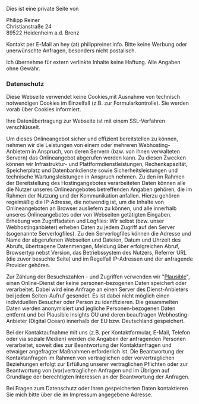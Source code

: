 Dies ist eine private Seite von

Philipp Reiner  
Christianstraße 24    
89522 Heidenheim a.d. Brenz  

Kontakt per E-Mail an hey (at) philippreiner.info. Bitte keine Werbung oder unerwünschte Anfragen, besonders nicht postalisch.

Ich übernehme für extern verlinkte Inhalte keine Haftung. Alle Angaben ohne Gewähr.

### Datenschutz

Diese Webseite verwendet keine Cookies,mit Ausnahme von technisch notwendigen Cookies im Einzelfall (z.B. zur Formularkontrolle). Sie werden vorab über Cookies informiert.

Ihre Datenübertragung zur Webseite ist mit einem SSL-Verfahren verschlüsselt.

Um dieses Onlineangebot sicher und effizient bereitstellen zu können, nehmen wir die Leistungen von einem oder mehreren Webhosting-Anbietern in Anspruch, von deren Servern (bzw. von ihnen verwalteten Servern) das Onlineangebot abgerufen werden kann. Zu diesen Zwecken können wir Infrastruktur- und Plattformdienstleistungen, Rechenkapazität, Speicherplatz und Datenbankdienste sowie Sicherheitsleistungen und technische Wartungsleistungen in Anspruch nehmen. Zu den im Rahmen der Bereitstellung des Hostingangebotes verarbeiteten Daten können alle die Nutzer unseres Onlineangebotes betreffenden Angaben gehören, die im Rahmen der Nutzung und der Kommunikation anfallen. Hierzu gehören regelmäßig die IP-Adresse, die notwendig ist, um die Inhalte von Onlineangeboten an Browser ausliefern zu können, und alle innerhalb unseres Onlineangebotes oder von Webseiten getätigten Eingaben. Erhebung von Zugriffsdaten und Logfiles: Wir selbst (bzw. unser Webhostinganbieter) erheben Daten zu jedem Zugriff auf den Server (sogenannte Serverlogfiles). Zu den Serverlogfiles können die Adresse und Name der abgerufenen Webseiten und Dateien, Datum und Uhrzeit des Abrufs, übertragene Datenmengen, Meldung über erfolgreichen Abruf, Browsertyp nebst Version, das Betriebssystem des Nutzers, Referrer URL (die zuvor besuchte Seite) und im Regelfall IP-Adressen und der anfragende Provider gehören.

Zur Zählung der Besuchszahlen - und Zugriffen verwenden wir "[Plausible](https://plausible.io/data-policy)", einen Online-Dienst der keine personen-bezogenen Daten speichert oder verarbeitet. Dabei wird eine Anfrage an einen Server des Dienst-Anbieters bei jedem Seiten-Aufruf gesendet. Es ist dabei nicht möglich einen individuellen Besucher oder Person zu identfizieren. Die gesammelten Daten werden anonymisiert und jegliche Personen-bezogenen Daten entfernt und bei Plausible Insights OU und deren beauftragen Webhosting-Anbieter (Digital Ocean) innerhalb der EU bzw. Deutschland gespeichert.

Bei der Kontaktaufnahme mit uns (z.B. per Kontaktformular, E-Mail, Telefon oder via soziale Medien) werden die Angaben der anfragenden Personen verarbeitet, soweit dies zur Beantwortung der Kontaktanfragen und etwaiger angefragter Maßnahmen erforderlich ist. Die Beantwortung der Kontaktanfragen im Rahmen von vertraglichen oder vorvertraglichen Beziehungen erfolgt zur Erfüllung unserer vertraglichen Pflichten oder zur Beantwortung von (vor)vertraglichen Anfragen und im Übrigen auf Grundlage der berechtigten Interessen an der Beantwortung der Anfragen.

Bei Fragen zum Datenschutz oder Ihren gespeicherten Daten kontaktieren Sie mich bitte über die im Impressum angegebene Adresse.